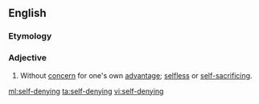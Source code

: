 ==English==

===Etymology===
{{prefix|en|self|denying}}

===Adjective===
{{en-adj}}

# Without [[concern]] for one's own [[advantage]]; [[selfless]] or [[self-sacrificing]].

[[ml:self-denying]]
[[ta:self-denying]]
[[vi:self-denying]]